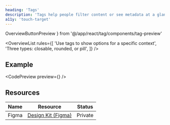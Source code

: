 ```yaml
---
heading: 'Tags'
description: 'Tags help people filter content or see metadata at a glance.'
a11y: 'touch-target'
---
```


  OverviewButtonPreview
} from '@/app/react/tag/components/tag-preview'

<OverviewList rules={[
  'Use tags to show options for a specific context',
  'Three types: closable, rounded, or pill',
]} />

## Example

<CodePreview preview={<OverviewButtonPreview />} />

## Resources

| Name     | Resource | Status                                               |
| -------- | -------- | ---------------------------------------------------- |
| Figma    | [Design Kit (Figma)](https://www.figma.com/design/ducwqOCxoxcWc3ReV3FYd8/Digital-University-Component-Library?m=auto&node-id=0-1)      |                         Private                      |